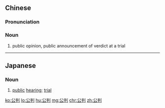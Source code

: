 ==Chinese==
{{zh-forms}}

===Pronunciation===
{{zh-pron
|m=gōngpàn
|mn=kong-phòaⁿ
|cat=n
}}

===Noun===
{{zh-noun}}

# public opinion, public announcement of verdict at a trial

----

==Japanese==
{{ja-kanjitab|こう|はん|yomi=on}}

===Noun===
{{ja-noun|こうはん}}

# [[public]] [[hearing]]; [[trial]]

[[ko:公判]]
[[lo:公判]]
[[hu:公判]]
[[mg:公判]]
[[chr:公判]]
[[zh:公判]]